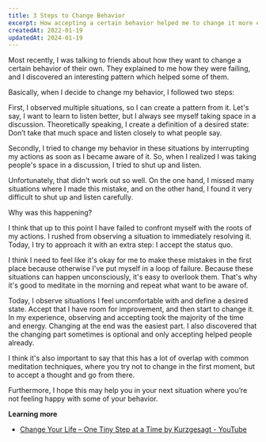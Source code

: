 ```yaml
---
title: 3 Steps to Change Behavior
excerpt: How accepting a certain behavior helped me to change it more effectively.
createdAt: 2022-01-19
updatedAt: 2024-01-19
---
```


Most recently, I was talking to friends about how they want to change a certain behavior of their own. They explained to me how they were failing, and I discovered an interesting pattern which helped some of them.

Basically, when I decide to change my behavior, I followed two steps:

First, I observed multiple situations, so I can create a pattern from it. Let's say, I want to learn to listen better, but I always see myself taking space in a discussion. Theoretically speaking, I create a definition of a desired state: Don’t take that much space and listen closely to what people say.

Secondly, I tried to change my behavior in these situations by interrupting my actions as soon as I became aware of it. So, when I realized I was taking people's space in a discussion, I tried to shut up and listen.

Unfortunately, that didn't work out so well. On the one hand, I missed many situations where I made this mistake, and on the other hand, I found it very difficult to shut up and listen carefully.

Why was this happening?

I think that up to this point I have failed to confront myself with the roots of my actions. I rushed from observing a situation to immediately resolving it. Today, I try to approach it with an extra step: I accept the status quo.

I think I need to feel like it's okay for me to make these mistakes in the first place because otherwise I've put myself in a loop of failure. Because these situations can happen unconsciously, it's easy to overlook them. That's why it's good to meditate in the morning and repeat what want to be aware of.

Today, I observe situations I feel uncomfortable with and define a desired state. Accept that I have room for improvement, and then start to change it. In my experience, observing and accepting took the majority of the time and energy. Changing at the end was the easiest part. I also discovered that the changing part sometimes is optional and only accepting helped people already.

I think it's also important to say that this has a lot of overlap with common meditation techniques, where you try not to change in the first moment, but to accept a thought and go from there.

Furthermore, I hope this may help you in your next situation where you’re not feeling happy with some of your behavior.

**Learning more**

- [Change Your Life – One Tiny Step at a Time by Kurzgesagt - YouTube](https://www.youtube.com/watch?v=75d_29QWELk)
